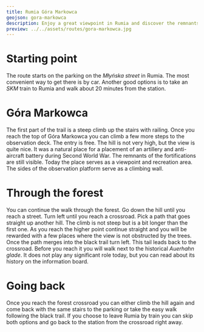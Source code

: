 ```yaml
---
title: Rumia Góra Markowca
geojson: gora-markowca
description: Enjoy a great viewpoint in Rumia and discover the remnants of the fortifications
preview: ../../assets/routes/gora-markowca.jpg
---
```


# Starting point

The route starts on the parking on the _Młyńska street_ in Rumia. The most convenient way
to get there is by car. Another good options is to take an _SKM_ train to Rumia and walk
about 20 minutes from the station.

# Góra Markowca

The first part of the trail is a steep climb up the stairs with railing. Once you reach the top
of Góra Markowca you can climb a few more steps to the observation deck. The entry is free.
The hill is not very high, but the view is quite nice. It was a natural place for a placement
of an artillery and anti-aircraft battery during Second World War.
The remnants of the fortifications are still visible. Today the place serves as a viewpoint and recreation area.
The sides of the observation platform serve as a climbing wall.

# Through the forest

You can continue the walk through the forest. Go down the hill until you reach a street. Turn left until you
reach a crossroad. Pick a path that goes straight up another hill. The climb is not steep but is a bit longer
than the first one. As you reach the higher point continue straight and you will be rewarded with a few places
where the view is not obstructed by the trees. Once the path merges into the black trail turn left.
This tail leads back to the crossroad. Before you reach it you will walk next to the historical _Auerhahn glade_.
It does not play any significant role today, but you can read about its history on the information board.

# Going back

Once you reach the forest crossroad you can either climb the hill again and come back with the same stairs
to the parking or take the easy walk following the black trail. If you choose to leave Rumia by train you can
skip both options and go back to the station from the crossroad right away.
